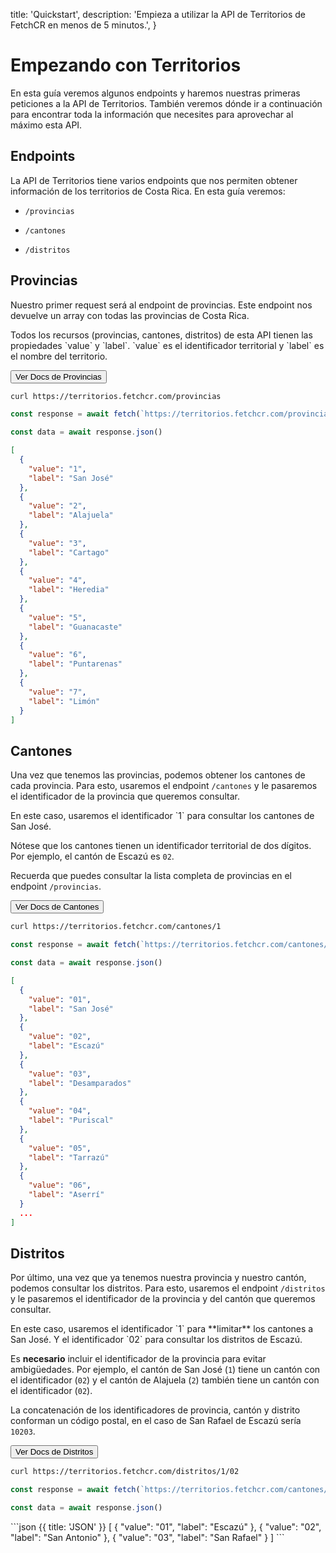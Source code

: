 
  title: 'Quickstart',
  description:
    'Empieza a utilizar la API de Territorios de FetchCR en menos de 5 minutos.',
}

# Empezando con Territorios

En esta guía veremos algunos endpoints y haremos nuestras primeras peticiones a la API de Territorios. También veremos dónde ir a continuación
para encontrar toda la información que necesites para aprovechar al máximo esta API.

## Endpoints

La API de Territorios tiene varios endpoints que nos permiten obtener información de los territorios de Costa Rica. En esta guía veremos:

- `/provincias`

- `/cantones`

- `/distritos`

## Provincias

Nuestro primer request será al endpoint de provincias. Este endpoint nos devuelve un array con todas las provincias de Costa Rica.

<Row>
  <Col>
  Todos los recursos (provincias, cantones, distritos) de esta API tienen las propiedades `value` y `label`.
   `value` es el identificador territorial y `label` es el nombre del territorio.

[<Button>Ver Docs de Provincias</Button>](/docs/provincias)

  </Col>
  <Col>
<CodeGroup title="Request" tag="GET" label="/provincias">

```bash {{ title: 'cURL' }}
curl https://territorios.fetchcr.com/provincias
```

```js
const response = await fetch(`https://territorios.fetchcr.com/provincias`)

const data = await response.json()
```

</CodeGroup>
<CodeGroup title="Respuesta" >

```json {{ title: 'JSON' }}
[
  {
    "value": "1",
    "label": "San José"
  },
  {
    "value": "2",
    "label": "Alajuela"
  },
  {
    "value": "3",
    "label": "Cartago"
  },
  {
    "value": "4",
    "label": "Heredia"
  },
  {
    "value": "5",
    "label": "Guanacaste"
  },
  {
    "value": "6",
    "label": "Puntarenas"
  },
  {
    "value": "7",
    "label": "Limón"
  }
]
```

</CodeGroup>
</Col>

</Row>

## Cantones

Una vez que tenemos las provincias, podemos obtener los cantones de cada provincia.
Para esto, usaremos el endpoint `/cantones` y le pasaremos el identificador de la provincia que queremos consultar.

<Row>
  <Col>
  En este caso, usaremos el identificador `1` para consultar los cantones de San José.

Nótese que los cantones tienen un identificador territorial de dos dígitos. Por ejemplo, el cantón de Escazú es `02`.

Recuerda que puedes consultar la lista completa de provincias en el endpoint `/provincias`.

[<Button>Ver Docs de Cantones</Button>](/docs/cantones)

  </Col>
  <Col>
<CodeGroup title="Request" tag="GET" label="/cantones/[provincia]">

```bash {{ title: 'cURL' }}
curl https://territorios.fetchcr.com/cantones/1
```

```js
const response = await fetch(`https://territorios.fetchcr.com/cantones/1`)

const data = await response.json()
```

</CodeGroup>
<CodeGroup title="Respuesta" >

```json {{ title: 'JSON' }}
[
  {
    "value": "01",
    "label": "San José"
  },
  {
    "value": "02",
    "label": "Escazú"
  },
  {
    "value": "03",
    "label": "Desamparados"
  },
  {
    "value": "04",
    "label": "Puriscal"
  },
  {
    "value": "05",
    "label": "Tarrazú"
  },
  {
    "value": "06",
    "label": "Aserrí"
  }
  ...
]
```

</CodeGroup>
</Col>

</Row>

## Distritos

Por último, una vez que ya tenemos nuestra provincia y nuestro cantón, podemos consultar los distritos.
Para esto, usaremos el endpoint `/distritos` y le pasaremos el identificador de la provincia y del cantón que queremos consultar.

<Row>
  <Col>
  En este caso, usaremos el identificador `1` para **limitar** los cantones a San José. Y el identificador `02` para consultar los distritos de Escazú.

Es **necesario** incluir el identificador de la provincia para evitar ambigüedades. Por ejemplo, el cantón de San José (`1`) tiene un cantón con el
identificador (`02`) y el cantón de Alajuela (`2`) también tiene un cantón con el identificador (`02`).

La concatenación de los identificadores de provincia, cantón y distrito conforman un código postal, en el caso de San Rafael de Escazú sería `10203`.

[<Button>Ver Docs de Distritos</Button>](/docs/distritos)

  </Col>
  <Col>
<CodeGroup title="Request" tag="GET" label="/distritos/[provincia]/[canton]">

```bash {{ title: 'cURL' }}
curl https://territorios.fetchcr.com/distritos/1/02
```

```js
const response = await fetch(`https://territorios.fetchcr.com/cantones/1/02`)

const data = await response.json()
```

</CodeGroup>

<CodeGroup title="Respuesta" >
```json {{ title: 'JSON' }}
[
  {
    "value": "01",
    "label": "Escazú"
  },
  {
    "value": "02",
    "label": "San Antonio"
  },
  {
    "value": "03",
    "label": "San Rafael"
  }
]
```
</CodeGroup>
</Col>

</Row>
